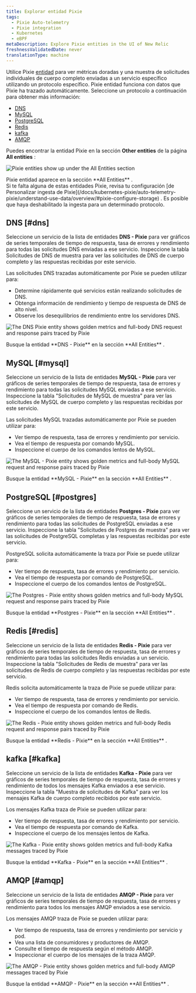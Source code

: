 ```yaml
---
title: Explorar entidad Pixie
tags:
  - Pixie Auto-telemetry
  - Pixie integration
  - Kubernetes
  - eBPF
metaDescription: Explore Pixie entities in the UI of New Relic
freshnessValidatedDate: never
translationType: machine
---
```


Utilice Pixie [entidad](/docs/new-relic-solutions/new-relic-one/core-concepts/what-entity-new-relic/) para ver métricas doradas y una muestra de solicitudes individuales de cuerpo completo enviadas a un servicio específico utilizando un protocolo específico. Pixie entidad funciona con datos que Pixie ha trazado automáticamente. Seleccione un protocolo a continuación para obtener más información:

* [DNS](#dns)
* [MySQL](#mysql)
* [PostgreSQL](#postgres)
* [Redis](#redis)
* [kafka](#kafka)
* [AMQP](#amqp)

Puedes encontrar la entidad Pixie en la sección <DNT>**Other entities**</DNT> de la página <DNT>**All entities**</DNT> :

<img
  title="Pixie entities show up under the All Entities section"
  alt="Pixie entities show up under the All Entities section"
  src="/images/pixie_screenshot-full_entities-list.webp"
/>

<figcaption>
  Pixie entidad aparece en la sección <DNT>**All Entities**</DNT> .
</figcaption>

<Callout variant="important">
  Si te falta alguna de estas entidades Pixie, revisa tu configuración [de Personalizar ingesta de Pixie](/docs/kubernetes-pixie/auto-telemetry-pixie/understand-use-data/overview/#pixie-configure-storage) . Es posible que haya deshabilitado la ingesta para un determinado protocolo.
</Callout>

## DNS [#dns]

Seleccione un servicio de la lista de entidades <DNT>**DNS - Pixie**</DNT> para ver gráficos de series temporales de tiempo de respuesta, tasa de errores y rendimiento para todas las solicitudes DNS enviadas a ese servicio. Inspeccione la tabla Solicitudes de DNS de muestra para ver las solicitudes de DNS de cuerpo completo y las respuestas recibidas por este servicio.

Las solicitudes DNS trazadas automáticamente por Pixie se pueden utilizar para:

* Determine rápidamente qué servicios están realizando solicitudes de DNS.
* Obtenga información de rendimiento y tiempo de respuesta de DNS de alto nivel.
* Observe los desequilibrios de rendimiento entre los servidores DNS.

<img
  title="The <DNT>**DNS - Pixie**</DNT> entity shows golden metrics and full-body DNS request and response pairs traced by Pixie"
  alt="The DNS Pixie entity shows golden metrics and full-body DNS request and response pairs traced by Pixie"
  src="/images/pixie_screenshot-full_dns_entity.webp"
/>

<figcaption>
  Busque la entidad <DNT>**DNS - Pixie**</DNT> en la sección <DNT>**All Entities**</DNT> .
</figcaption>

## MySQL [#mysql]

Seleccione un servicio de la lista de entidades <DNT>**MySQL - Pixie**</DNT> para ver gráficos de series temporales de tiempo de respuesta, tasa de errores y rendimiento para todas las solicitudes MySQL enviadas a ese servicio. Inspeccione la tabla "Solicitudes de MySQL de muestra" para ver las solicitudes de MySQL de cuerpo completo y las respuestas recibidas por este servicio.

Las solicitudes MySQL trazadas automáticamente por Pixie se pueden utilizar para:

* Ver tiempo de respuesta, tasa de errores y rendimiento por servicio.
* Vea el tiempo de respuesta por comando MySQL.
* Inspeccione el cuerpo de los comandos lentos de MySQL.

<img
  title="The <DNT>**MySQL - Pixie**</DNT> entity shows golden metrics and full-body MySQL request and response pairs traced by Pixie"
  alt="The MySQL - Pixie entity shows golden metrics and full-body MySQL request and response pairs traced by Pixie"
  src="/images/pixie_screenshot-full_mysql_entity.webp"
/>

<figcaption>
  Busque la entidad <DNT>**MySQL - Pixie**</DNT> en la sección <DNT>**All Entities**</DNT> .
</figcaption>

## PostgreSQL [#postgres]

Seleccione un servicio de la lista de entidades <DNT>**Postgres - Pixie**</DNT> para ver gráficos de series temporales de tiempo de respuesta, tasa de errores y rendimiento para todas las solicitudes de PostgreSQL enviadas a ese servicio. Inspeccione la tabla "Solicitudes de Postgres de muestra" para ver las solicitudes de PostgreSQL completas y las respuestas recibidas por este servicio.

PostgreSQL solicita automáticamente la traza por Pixie se puede utilizar para:

* Ver tiempo de respuesta, tasa de errores y rendimiento por servicio.
* Vea el tiempo de respuesta por comando de PostgreSQL.
* Inspeccione el cuerpo de los comandos lentos de PostgreSQL.

<img
  title="The <DNT>**Postgres - Pixie**</DNT> entity shows golden metrics and full-body MySQL request and response pairs traced by Pixie"
  alt="The Postgres - Pixie entity shows golden metrics and full-body MySQL request and response pairs traced by Pixie"
  src="/images/pixie_screenshot-full_postgres_entity.webp"
/>

<figcaption>
  Busque la entidad <DNT>**Postgres - Pixie**</DNT> en la sección <DNT>**All Entities**</DNT> .
</figcaption>

## Redis [#redis]

Seleccione un servicio de la lista de entidades <DNT>**Redis - Pixie**</DNT> para ver gráficos de series temporales de tiempo de respuesta, tasa de errores y rendimiento para todas las solicitudes Redis enviadas a un servicio. Inspeccione la tabla "Solicitudes de Redis de muestra" para ver las solicitudes de Redis de cuerpo completo y las respuestas recibidas por este servicio.

Redis solicita automáticamente la traza de Pixie se puede utilizar para:

* Ver tiempo de respuesta, tasa de errores y rendimiento por servicio.
* Vea el tiempo de respuesta por comando de Redis.
* Inspeccione el cuerpo de los comandos lentos de Redis.

<img
  title="The <DNT>**Redis - Pixie**</DNT> entity shows golden metrics and full-body Redis request and response pairs traced by Pixie"
  alt="The Redis - Pixie entity shows golden metrics and full-body Redis request and response pairs traced by Pixie"
  src="/images/pixie_screenshot-full_redis_entity.webp"
/>

<figcaption>
  Busque la entidad <DNT>**Redis - Pixie**</DNT> en la sección <DNT>**All Entities**</DNT> .
</figcaption>

## kafka [#kafka]

Seleccione un servicio de la lista de entidades <DNT>**Kafka - Pixie**</DNT> para ver gráficos de series temporales de tiempo de respuesta, tasa de errores y rendimiento de todos los mensajes Kafka enviados a ese servicio. Inspeccione la tabla "Muestra de solicitudes de Kafka" para ver los mensajes Kafka de cuerpo completo recibidos por este servicio.

Los mensajes Kafka traza de Pixie se pueden utilizar para:

* Ver tiempo de respuesta, tasa de errores y rendimiento por servicio.
* Vea el tiempo de respuesta por comando de Kafka.
* Inspeccione el cuerpo de los mensajes lentos de Kafka.

<img
  title="The <DNT>**Kafka - Pixie**</DNT> entity shows golden metrics and full-body Kafka messages traced by Pixie"
  alt="The Kafka - Pixie entity shows golden metrics and full-body Kafka messages traced by Pixie"
  src="/images/pixie_screenshot-full_kafka_entity.webp"
/>

<figcaption>
  Busque la entidad <DNT>**Kafka - Pixie**</DNT> en la sección <DNT>**All Entities**</DNT> .
</figcaption>

## AMQP [#amqp]

Seleccione un servicio de la lista de entidades <DNT>**AMQP - Pixie**</DNT> para ver gráficos de series temporales de tiempo de respuesta, tasa de errores y rendimiento para todos los mensajes AMQP enviados a ese servicio.

Los mensajes AMQP traza de Pixie se pueden utilizar para:

* Ver tiempo de respuesta, tasa de errores y rendimiento por servicio y pod.
* Vea una lista de consumidores y productores de AMQP.
* Consulte el tiempo de respuesta según el método AMQP.
* Inspeccionar el cuerpo de los mensajes de la traza AMQP.

<img
  title="The <DNT>**AMQP - Pixie**</DNT> entity shows golden metrics and full-body AMQP messages traced by Pixie"
  alt="The AMQP - Pixie entity shows golden metrics and full-body AMQP messages traced by Pixie"
  src="/images/pixie_screenshot-full_amqp_entity.webp"
/>

<figcaption>
  Busque la entidad <DNT>**AMQP - Pixie**</DNT> en la sección <DNT>**All Entities**</DNT> .
</figcaption>
